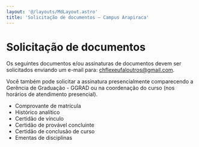```yaml
---
layout: '@/layouts/MdLayout.astro'
title: 'Solicitação de documentos — Campus Arapiraca'
---
```




Solicitação de documentos
=========================







Os seguintes documentos e/ou assinaturas de documentos devem ser solicitados enviando um e-mail para: [chflexeufaloutros@gmail.com](mailto:chflexeufaloutros@gmail.com?subject=SOLICITA%C3%87%C3%83O%20DE%20DOCUMENTOS).


Você também pode solicitar a assinatura presencialmente comparecendo a Gerência de Graduação - GGRAD ou na coordenação do curso (nos horários de atendimento presencial).


* Comprovante de matrícula
* Histórico analítico
* Certidão de vínculo
* Certidão de provável concluinte
* Certidão de conclusão de curso
* Ementas de disciplinas









